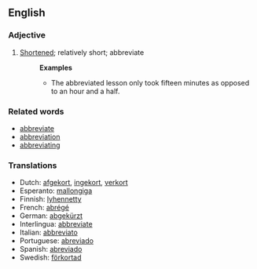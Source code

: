 ==English==
===Adjective===
#[[Shortened]]; relatively short; abbreviate
#:'''Examples'''
#:*The abbreviated lesson only took fifteen minutes as opposed to an hour and a half.

===Related words===
*[[abbreviate]]
*[[abbreviation]]
*[[abbreviating]]

===Translations===
*Dutch: [[afgekort]], [[ingekort]], [[verkort]]
*Esperanto: [[mallongiga]]
*Finnish: [[lyhennetty]]
*French: [[abrégé]]
*German: [[abgekürzt]]
*Interlingua: [[abbreviate]]
*Italian: [[abbreviato]]
*Portuguese: [[abreviado]]
*Spanish: [[abreviado]]
*Swedish: [[förkortad]]